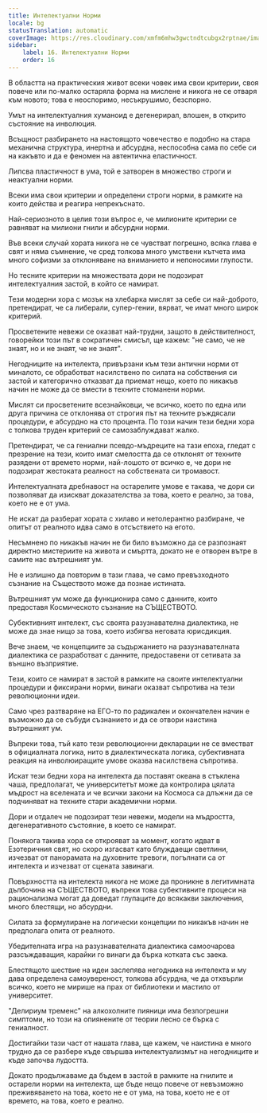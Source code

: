 ```yaml
---
title: Интелектуални Норми
locale: bg
statusTranslation: automatic
coverImage: https://res.cloudinary.com/xmfm6mhw3gwctndtcubgx2rptnae/image/upload/v1741354419/small_cover_la_gran_rebelion_28716e29d2.webp
sidebar:
    label: 16. Интелектуални Норми
    order: 16
---
```

В областта на практическия живот всеки човек има свои критерии, своя повече или по-малко остаряла форма на мислене и никога не се отваря към новото; това е неоспоримо, несъкрушимо, безспорно.

Умът на интелектуалния хуманоид е дегенерирал, влошен, в открито състояние на инволюция.

Всъщност разбирането на настоящото човечество е подобно на стара механична структура, инертна и абсурдна, неспособна сама по себе си на какъвто и да е феномен на автентична еластичност.

Липсва пластичност в ума, той е затворен в множество строги и неактуални норми.

Всеки има свои критерии и определени строги норми, в рамките на които действа и реагира непрекъснато.

Най-сериозното в целия този въпрос е, че милионите критерии се равняват на милиони гнили и абсурдни норми.

Във всеки случай хората никога не се чувстват погрешно, всяка глава е свят и няма съмнение, че сред толкова много умствени кътчета има много софизми за отклоняване на вниманието и непоносими глупости.

Но тесните критерии на множествата дори не подозират интелектуалния застой, в който се намират.

Тези модерни хора с мозък на хлебарка мислят за себе си най-доброто, претендират, че са либерали, супер-гении, вярват, че имат много широк критерий.

Просветените невежи се оказват най-трудни, защото в действителност, говорейки този път в сократичен смисъл, ще кажем: "не само, че не знаят, но и не знаят, че не знаят".

Негодниците на интелекта, привързани към тези антични норми от миналото, се обработват насилствено по силата на собствения си застой и категорично отказват да приемат нещо, което по никакъв начин не може да се вмести в техните стоманени норми.

Мислят си просветените всезнайковци, че всичко, което по една или друга причина се отклонява от строгия път на техните ръждясали процедури, е абсурдно на сто процента. По този начин тези бедни хора с толкова труден критерий се самозаблуждават жалко.

Претендират, че са гениални псевдо-мъдреците на тази епоха, гледат с презрение на тези, които имат смелостта да се отклонят от техните разядени от времето норми, най-лошото от всичко е, че дори не подозират жестоката реалност на собствената си тромавост.

Интелектуалната дребнавост на остарелите умове е такава, че дори си позволяват да изискват доказателства за това, което е реално, за това, което не е от ума.

Не искат да разберат хората с хилаво и нетолерантно разбиране, че опитът от реалното идва само в отсъствието на егото.

Несъмнено по никакъв начин не би било възможно да се разпознаят директно мистериите на живота и смъртта, докато не е отворен вътре в самите нас вътрешният ум.

Не е излишно да повторим в тази глава, че само превъзходното съзнание на Съществото може да познае истината.

Вътрешният ум може да функционира само с данните, които предоставя Космическото съзнание на СЪЩЕСТВОТО.

Субективният интелект, със своята разузнавателна диалектика, не може да знае нищо за това, което избягва неговата юрисдикция.

Вече знаем, че концепциите за съдържанието на разузнавателната диалектика се разработват с данните, предоставени от сетивата за външно възприятие.

Тези, които се намират в застой в рамките на своите интелектуални процедури и фиксирани норми, винаги оказват съпротива на тези революционни идеи.

Само чрез разтваряне на ЕГО-то по радикален и окончателен начин е възможно да се събуди съзнанието и да се отвори наистина вътрешният ум.

Въпреки това, тъй като тези революционни декларации не се вместват в официалната логика, нито в диалектическата логика, субективната реакция на инволюиращите умове оказва насилствена съпротива.

Искат тези бедни хора на интелекта да поставят океана в стъклена чаша, предполагат, че университетът може да контролира цялата мъдрост на вселената и че всички закони на Космоса са длъжни да се подчиняват на техните стари академични норми.

Дори и отдалеч не подозират тези невежи, модели на мъдростта, дегенеративното състояние, в което се намират.

Понякога такива хора се открояват за момент, когато идват в Езотеричния свят, но скоро изгасват като блуждаещи светлини, изчезват от панорамата на духовните тревоги, погълнати са от интелекта и изчезват от сцената завинаги.

Повърхността на интелекта никога не може да проникне в легитимната дълбочина на СЪЩЕСТВОТО, въпреки това субективните процеси на рационализма могат да доведат глупаците до всякакви заключения, много блестящи, но абсурдни.

Силата за формулиране на логически концепции по никакъв начин не предполага опита от реалното.

Убедителната игра на разузнавателната диалектика самоочарова разсъждаващия, карайки го винаги да бърка котката със заека.

Блестящото шествие на идеи заслепява негодника на интелекта и му дава определена самоувереност, толкова абсурдна, че да отхвърли всичко, което не мирише на прах от библиотеки и мастило от университет.

"Делириум тременс" на алкохолните пияници има безпогрешни симптоми, но този на опиянените от теории лесно се бърка с гениалност.

Достигайки тази част от нашата глава, ще кажем, че наистина е много трудно да се разбере къде свършва интелектуализмът на негодниците и къде започва лудостта.

Докато продължаваме да бъдем в застой в рамките на гнилите и остарели норми на интелекта, ще бъде нещо повече от невъзможно преживяването на това, което не е от ума, на това, което не е от времето, на това, което е реално.

